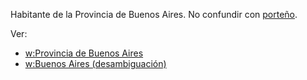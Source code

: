 Habitante de la Provincia de Buenos Aires. No confundir con [[porteño]]. 

Ver:
*[[w:Provincia de Buenos Aires]]
*[[w:Buenos Aires (desambiguación)]]
